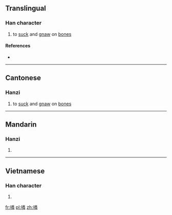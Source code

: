 ==Translingual==

===Han character===
{{Han char|rn=30|rad=口|as=12|sn=15|four=|canj=口火木手 (RFDQ)|ids=⿰[[口]][[粦]]}}

# {{context|Cantonese|lang=mul}} to [[suck]] and [[gnaw]] on [[bone]]s

====References====
* {{Han ref|kx=0209.140|dkj=04322|hdz=10686.040|uh=5652|ud=22098}}

----

==Cantonese==

===Hanzi===
{{yue-hanzi|jyut=[[leon1]]|y=leun1}}

# to [[suck]] and [[gnaw]] on [[bone]]s

----

==Mandarin==

===Hanzi===
{{cmn-hanzi|pin=[[lián]] ([[lian2]])|wg=lien<sup>2</sup>}}

# {{defn|lang=cmn|sort=口12}}

----

==Vietnamese==

===Han character===
{{vi-hantu|[[rên]]|rs=口12}}

# {{defn|lang=vi|sort=口12}}

[[fr:噒]]
[[pl:噒]]
[[zh:噒]]